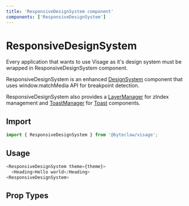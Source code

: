 ```yaml
---
title: 'ResponsiveDesignSystem component'
components: ['ResponsiveDesignSystem']
---
```


# ResponsiveDesignSystem

Every application that wants to use Visage as it's design system must be wrapped in ResponsiveDesignSystem component.

ResponsiveDesignSystem is an enhanced [DesignSystem](/components/design-system) component that uses window.matchMedia API for breakpoint detection.

ResponsiveDesignSystem also provides a [LayerManager](/components/layer-manager) for zIndex management and [ToastManager](/components/toast-manager) for [Toast](/components/feedback/toast) components.

## Import

```js transpile=false
import { ResponsiveDesignSystem } from '@byteclaw/visage';
```

## Usage

```js transpile=false
<ResponsiveDesignSystem theme={theme}>
  <Heading>Hello world</Heading>
<ResponsiveDesignSystem>
```

## Prop Types

<PropTypes component="ResponsiveDesignSystem" />
